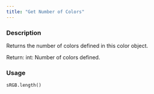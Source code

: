 ```yaml
---
title: "Get Number of Colors"
---
```


### Description

Returns the number of colors defined in this color object.

Return:
    int: Number of colors defined.

### Usage

<pre><code class='language-python'>sRGB.length()</code></pre>
